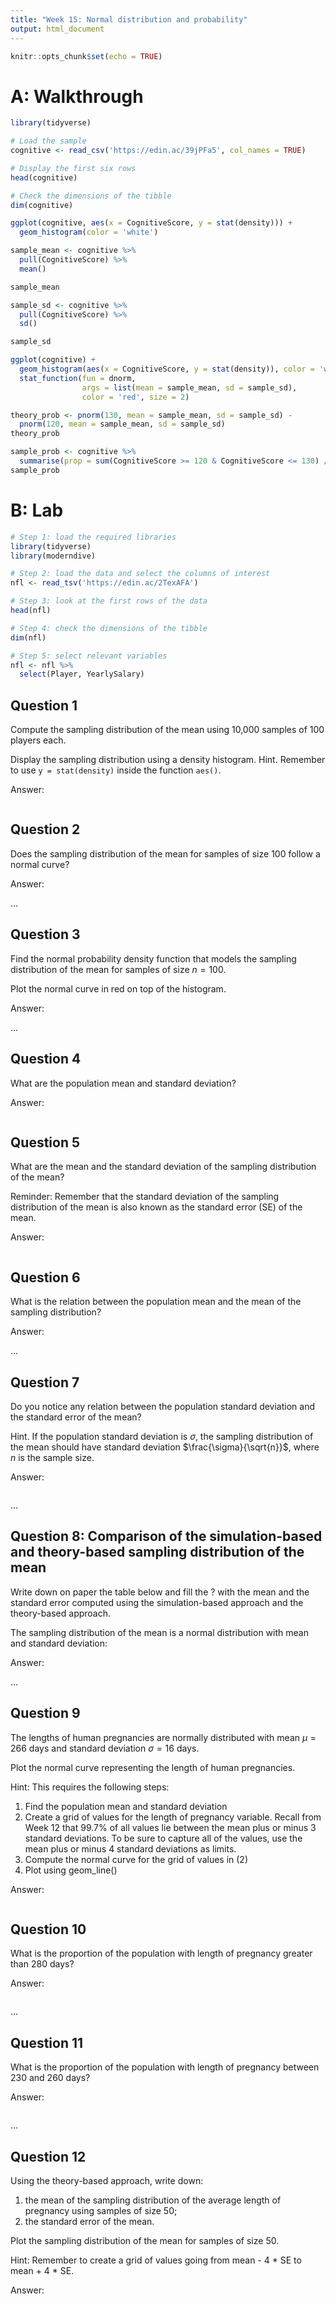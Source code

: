 ---
title: "Week 15: Normal distribution and probability"
output: html_document
---

```{r setup, include=FALSE}
knitr::opts_chunk$set(echo = TRUE)
```



# A: Walkthrough

```{r}
library(tidyverse)

# Load the sample
cognitive <- read_csv('https://edin.ac/39jPFa5', col_names = TRUE)

# Display the first six rows
head(cognitive)

# Check the dimensions of the tibble
dim(cognitive)
```

```{r}
ggplot(cognitive, aes(x = CognitiveScore, y = stat(density))) +
  geom_histogram(color = 'white')
```

```{r}
sample_mean <- cognitive %>%
  pull(CognitiveScore) %>%
  mean()

sample_mean
```

```{r}
sample_sd <- cognitive %>%
  pull(CognitiveScore) %>%
  sd()

sample_sd
```

```{r}
ggplot(cognitive) +
  geom_histogram(aes(x = CognitiveScore, y = stat(density)), color = 'white') +
  stat_function(fun = dnorm, 
                args = list(mean = sample_mean, sd = sample_sd), 
                color = 'red', size = 2)
```

```{r}
theory_prob <- pnorm(130, mean = sample_mean, sd = sample_sd) - 
  pnorm(120, mean = sample_mean, sd = sample_sd)
theory_prob
```

```{r}
sample_prob <- cognitive %>%
  summarise(prop = sum(CognitiveScore >= 120 & CognitiveScore <= 130) / n())
sample_prob
```



# B: Lab

```{r, message=FALSE, warning=FALSE}
# Step 1: load the required libraries
library(tidyverse)
library(moderndive)

# Step 2: load the data and select the columns of interest
nfl <- read_tsv('https://edin.ac/2TexAFA')

# Step 3: look at the first rows of the data
head(nfl)

# Step 4: check the dimensions of the tibble
dim(nfl)

# Step 5: select relevant variables
nfl <- nfl %>%
  select(Player, YearlySalary)
```


## Question 1

Compute the sampling distribution of the mean using 10,000 samples of 100 players each.

Display the sampling distribution using a density histogram.
Hint. Remember to use `y = stat(density)` inside the function `aes()`.


Answer:

```{r}

```


## Question 2
Does the sampling distribution of the mean for samples of size 100 follow a normal curve?


Answer:

...


## Question 3

Find the normal probability density function that models the sampling distribution of the mean for samples of size $n = 100$.

Plot the normal curve in red on top of the histogram.


Answer:

...


## Question 4

What are the population mean and standard deviation?


Answer:

```{r}

```


## Question 5

What are the mean and the standard deviation of the sampling distribution of the mean?

Reminder: Remember that the standard deviation of the sampling distribution of the mean is also known as the standard error (SE) of the mean.


Answer:

```{r}

```


## Question 6

What is the relation between the population mean and the mean of the sampling distribution?


Answer:

...


## Question 7

Do you notice any relation between the population standard deviation and the standard error of the mean?

Hint. If the population standard deviation is $\sigma$, the sampling distribution of the mean should have standard deviation $\frac{\sigma}{\sqrt{n}}$, where $n$ is the sample size.


Answer:

```{r}

```

...


## Question 8: Comparison of the simulation-based and theory-based sampling distribution of the mean

Write down on paper the table below and fill the ? with the mean and the standard error computed using the simulation-based approach and the theory-based approach.

The sampling distribution of the mean is a normal distribution with mean and standard deviation:


Answer:

...


## Question 9

The lengths of human pregnancies are normally distributed with mean $\mu = 266$ days and standard deviation $\sigma = 16$ days.

Plot the normal curve representing the length of human pregnancies.

Hint: This requires the following steps:

1. Find the population mean and standard deviation
2. Create a grid of values for the length of pregnancy variable. Recall from Week 12 that 99.7% of all values lie between the mean plus or minus 3 standard deviations. To be sure to capture all of the values, use the mean plus or minus 4 standard deviations as limits.
3. Compute the normal curve for the grid of values in (2)
4. Plot using geom_line()


Answer:

```{r}

```



## Question 10

What is the proportion of the population with length of pregnancy greater than 280 days?


Answer:

```{r}

```

...


## Question 11
What is the proportion of the population with length of pregnancy between 230 and 260 days?


Answer:

```{r}

```

...



## Question 12

Using the theory-based approach, write down:

1. the mean of the sampling distribution of the average length of pregnancy using samples of size 50;
2. the standard error of the mean.

Plot the sampling distribution of the mean for samples of size 50.

Hint: Remember to create a grid of values going from mean - 4 * SE to mean + 4 * SE.


Answer:

```{r}

```

